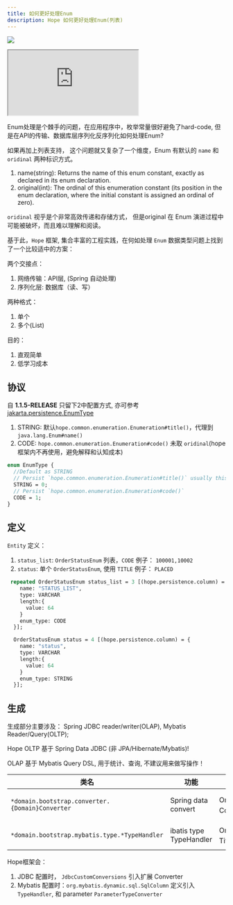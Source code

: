 ```yaml
---
title: 如何更好处理Enum
description: Hope 如何更好处理Enum(列表)
---
```



<a target="_blank" href="https://search.maven.org/artifact/com.apihug/it-bom"><img
  src="https://img.shields.io/maven-central/v/com.apihug/it-bom.svg?label=Maven%20Central"/></a>

<div>
  <iframe
    src="https://plugins.jetbrains.com/embeddable/install/23534"
    border="0"
    height={'48px'}
    allow="accelerometer; autoplay; clipboard-write; encrypted-media; gyroscope; picture-in-picture"
    allowFullScreen
  ></iframe>
</div>

Enum处理是个棘手的问题，在应用程序中，枚举常量很好避免了hard-code, 但是在API的传输、数据库层序列化反序列化如何处理Enum?

如果再加上列表支持， 这个问题就又复杂了一个维度，Enum 有默认的 `name` 和 `oridinal` 两种标识方式。 

1. name(string): Returns the name of this enum constant, exactly as declared in its enum declaration.
2. original(int): The ordinal of this enumeration constant (its position in the enum declaration, where the initial constant is assigned an ordinal of zero).

`oridinal` 视乎是个非常高效传递和存储方式， 但是original 在 Enum 演进过程中可能被破坏，而且难以理解和阅读。

基于此，`Hope` 框架, 集合丰富的工程实践，在何如处理 `Enum` 数据类型问题上找到了一个比较适中的方案：

两个交接点：

1. 网络传输：API层, (Spring 自动处理)
2. 序列化层: 数据库（读、写）

两种格式：

1. 单个
2. 多个(List)

目的：

1. 直观简单
2. 低学习成本

## 协议

自 **1.1.5-RELEASE** 只留下2中配置方式, 亦可参考 [jakarta.persistence.EnumType](https://github.com/jakartaee/persistence/blob/master/api/src/main/java/jakarta/persistence/EnumType.java)

1. STRING: 默认`hope.common.enumeration.Enumeration#title()`，代理到 `java.lang.Enum#name()`
2. CODE: `hope.common.enumeration.Enumeration#code()`  未取 `oridinal`(hope框架内不再使用，避免解释和认知成本)

```protobuf
enum EnumType {
  //Default as STRING
  // Persist `hope.common.enumeration.Enumeration#title()` usually this will delegate to the `java.lang.Enum#name()`
  STRING = 0;
  // Persist `hope.common.enumeration.Enumeration#code()`
  CODE = 1;
}
```

## 定义

`Entity` 定义：

1. `status_list`:  `OrderStatusEnum` 列表，`CODE` 例子： `100001,10002`
2. `status`:  单个 `OrderStatusEnum`, 使用 `TITLE` 例子： `PLACED`

```protobuf
 repeated OrderStatusEnum status_list = 3 [(hope.persistence.column) = {
    name: "STATUS_LIST",
    type: VARCHAR
    length:{
      value: 64
    }
    enum_type: CODE
  }];

  OrderStatusEnum status = 4 [(hope.persistence.column) = {
    name: "status",
    type: VARCHAR
    length:{
      value: 64
    }
    enum_type: STRING
  }];
```

## 生成

生成部分主要涉及： Spring JDBC reader/writer(OLAP), Mybatis Reader/Query(OLTP);

<TipInfo>

  Hope OLTP 基于 Spring Data JDBC (非 JPA/Hibernate/Mybatis)!

  OLAP 基于 Mybatis Query DSL, 用于统计、查询, 不建议用来做写操作！
  
</TipInfo>


| 类名                                              | 功能                      | 包含类                                                                | 备注                     |
|-------------------------------------------------|-------------------------|--------------------------------------------------------------------|------------------------|
| `*domain.bootstrap.converter.{Domain}Converter` | Spring data convert     | OrderStatus(CodeListReaderConverter、CodeListWriterConverter、Title) | Spring JDBC 初始化注入      |
| `*domain.bootstrap.mybatis.type.*TypeHandler`   | ibatis type TypeHandler | OrderStatus(CodeListTypeHandler、TitleListTypeHandler、Title)        | Batis Column Converter |

Hope框架会：

1. JDBC 配置时， `JdbcCustomConversions` 引入扩展 Converter
2. Mybatis 配置时：`org.mybatis.dynamic.sql.SqlColumn` 定义引入 `TypeHandler`, 和 parameter `ParameterTypeConverter`
